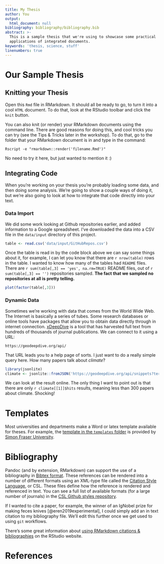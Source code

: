 ```yaml
---
title: My Thesis
author: You
output:
  html_document: null
bibliography: bibliography/bibliography.bib
abstract: >-
  This is a sample thesis that we're using to showcase some practical
  applications of integrated documents.
keywords: 'thesis, science, stuff'
linenumbers: true
---
```


# Our Sample Thesis

## Knitting your Thesis

Open this `Rmd` file in RMarkdown. It should all be ready to go, to turn it into a cool `HTML` document. To do that, look at the RStudio toolbar and click the `knit` button.

You can also knit (or render) your RMarkdown documents using the command line. There are good reasons for doing this, and cool tricks you can try (see the Tips & Tricks later in the workshop). To do that, go to the folder that your RMarkdown document is in and type in the command:

```
Rscript -e "rmarkdown::render('filename.Rmd')"
```

No need to try it here, but just wanted to mention it :)

## Integrating Code

When you're working on your thesis you're probably loading some data, and then doing some analysis. We're going to show a couple ways of doing it, but we're also going to look at how to integrate that code directly into your text.

### Data Import

We did some work looking at Github repositories earlier, and added information to a Google spreadsheet. I've downloaded the data into a CSV file in the `data/input` directory of this project.

```r
table <- read.csv('data/input/GitHubRepos.csv')
```

Once the table is read in by the code block above we can say some things about it, for example, I can let you know that there are `r nrow(table)` rows in the table. I wanted to know how many of the tables had `README` files. There are `r sum(table[,3] == 'yes', na.rm=TRUE)` README files, out of `r sum(table[,3] == '')` repositories sampled. **The fact that we sampled no repositories at all is pretty telling.**

```r
plot(factor(table[,3]))
```

### Dynamic Data

Sometimes we're working with data that comes from the World Wide Web. The Internet is basically a series of tubes. Some research databases or online tools have packages that allow you to obtain data directly through in internet connection. [xDeepDive](http://geodeepdive.org) is a tool that has harvested full text from hundreds of thousands of journal publications. We can connect to it using a URL:

```
https://geodeepdive.org/api/
```

That URL leads you to a help page of sorts. I just want to do a really simple query here. How many papers talk about _climate_?

```r
library(jsonlite)
climate <- jsonlite::fromJSON('https://geodeepdive.org/api/snippets?term=climut&clean&full_results')
```

We can look at the result online. The only thing I want to point out is that there are only `r climate[[1]]$hits` results, meaning less than 300 papers about climate. Shocking!

# Templates

Most universities and departments make a Word or latex template available for theses. For example, the [template in the `templates` folder](templates/thesistemplate.docx) is provided by [Simon Fraser University](https://www.lib.sfu.ca/help/publish/thesis/templates).

# Bibliography

Pandoc (and by extension, RMarkdown) can support the use of a bibliography in [Bibtex format](http://www.bibtex.org/). These references can be rendered into a number of different formats using an XML-type file called the [Citation Style Language](https://citationstyles.org/), or CSL. These files define how the reference is rendered and referenced in text. You can see a full list of available formats (for a large number of journals) in the [CSL Github styles repository](https://github.com/citation-style-language/styles).

If I wanted to cite a paper, for example, the winner of an IgNobel prize for making feces knives [@eren2019experimental], I could simply add an in text citation to my bibliography file. We'll edit this further once we get used to using `git` workflows.

There's some great information about [using RMarkdown citations & bibliographies](https://rmarkdown.rstudio.com/authoring_bibliographies_and_citations.html) on the RStudio website.

# References

